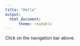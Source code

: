 ```yaml
---
title: "Hello"
output: 
  html_document:
      theme: readable
---
```


Click on the navigation bar above.